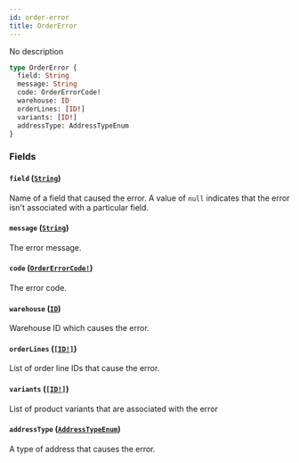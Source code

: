 ```yaml
---
id: order-error
title: OrderError
---
```


No description

```graphql
type OrderError {
  field: String
  message: String
  code: OrderErrorCode!
  warehouse: ID
  orderLines: [ID!]
  variants: [ID!]
  addressType: AddressTypeEnum
}
```

### Fields

#### `field` ([`String`](/developer/api-reference/scalars/string))

Name of a field that caused the error. A value of `null` indicates that the error isn't associated with a particular field.

#### `message` ([`String`](/developer/api-reference/scalars/string))

The error message.

#### `code` ([`OrderErrorCode!`](/developer/api-reference/enums/order-error-code))

The error code.

#### `warehouse` ([`ID`](/developer/api-reference/scalars/id))

Warehouse ID which causes the error.

#### `orderLines` ([`[ID!]`](/developer/api-reference/scalars/id))

List of order line IDs that cause the error.

#### `variants` ([`[ID!]`](/developer/api-reference/scalars/id))

List of product variants that are associated with the error

#### `addressType` ([`AddressTypeEnum`](/developer/api-reference/enums/address-type-enum))

A type of address that causes the error.
